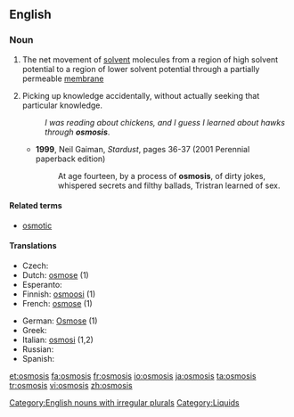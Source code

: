 ==English==
{{wikipedia}}

===Noun===
{{en-noun|osmoses}}

# The net movement of [[solvent]] molecules from a region of high solvent potential to a region of lower solvent potential through a partially permeable [[membrane]]
# {{slang}} Picking up knowledge accidentally, without actually seeking that particular knowledge.
#: ''I was reading about chickens, and I guess I learned about hawks through '''osmosis'''''.
#* '''1999''', Neil Gaiman, ''Stardust'', pages 36-37 (2001 Perennial paperback edition)
#*: At age fourteen, by a process of '''osmosis''', of dirty jokes, whispered secrets and filthy ballads, Tristran learned of sex.

====Related terms====
* [[osmotic]]

====Translations====
{{trans-top|movement of molecules from a region of high solvent potential to low}}
* Czech: {{t-|cs|osmóza|f}}
* Dutch: [[osmose]] {{f}} (1)
* Esperanto: {{t|eo|osmozo|xs=Esperanto}}
* Finnish: [[osmoosi]] (1)
* French: [[osmose]] {{f}} (1)
{{trans-mid}}
* German: [[Osmose]] {{f}} (1)
* Greek: {{t+|el|ώσμωση}}
* Italian: [[osmosi]] {{f}} (1,2)
* Russian: {{t|ru|осмос|m|tr=ósmos}}
* Spanish: {{t-|es|ósmosis|f}}
{{trans-bottom}}

[[Category:English nouns with irregular plurals]]
[[Category:Liquids]]

[[et:osmosis]]
[[fa:osmosis]]
[[fr:osmosis]]
[[io:osmosis]]
[[ja:osmosis]]
[[ta:osmosis]]
[[tr:osmosis]]
[[vi:osmosis]]
[[zh:osmosis]]